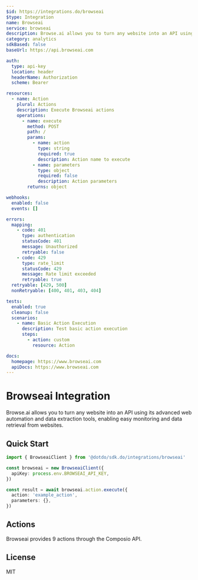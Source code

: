 ```yaml
---
$id: https://integrations.do/browseai
$type: Integration
name: Browseai
service: browseai
description: Browse.ai allows you to turn any website into an API using its advanced web automation and data extraction tools, enabling easy monitoring and data retrieval from websites.
category: analytics
sdkBased: false
baseUrl: https://api.browseai.com

auth:
  type: api-key
  location: header
  headerName: Authorization
  scheme: Bearer

resources:
  - name: Action
    plural: Actions
    description: Execute Browseai actions
    operations:
      - name: execute
        method: POST
        path: /
        params:
          - name: action
            type: string
            required: true
            description: Action name to execute
          - name: parameters
            type: object
            required: false
            description: Action parameters
        returns: object

webhooks:
  enabled: false
  events: []

errors:
  mapping:
    - code: 401
      type: authentication
      statusCode: 401
      message: Unauthorized
      retryable: false
    - code: 429
      type: rate_limit
      statusCode: 429
      message: Rate limit exceeded
      retryable: true
  retryable: [429, 500]
  nonRetryable: [400, 401, 403, 404]

tests:
  enabled: true
  cleanup: false
  scenarios:
    - name: Basic Action Execution
      description: Test basic action execution
      steps:
        - action: custom
          resource: Action

docs:
  homepage: https://www.browseai.com
  apiDocs: https://www.browseai.com
---
```


# Browseai Integration

Browse.ai allows you to turn any website into an API using its advanced web automation and data extraction tools, enabling easy monitoring and data retrieval from websites.

## Quick Start

```typescript
import { BrowseaiClient } from '@dotdo/sdk.do/integrations/browseai'

const browseai = new BrowseaiClient({
  apiKey: process.env.BROWSEAI_API_KEY,
})

const result = await browseai.action.execute({
  action: 'example_action',
  parameters: {},
})
```

## Actions

Browseai provides 9 actions through the Composio API.

## License

MIT
